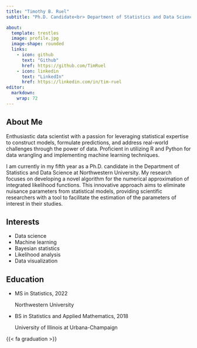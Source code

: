```yaml
---
title: "Timothy B. Ruel"
subtitle: "Ph.D. Candidate<br> Department of Statistics and Data Science,<br> Northwestern University"

about: 
  template: trestles
  image: profile.jpg
  image-shape: rounded
  links: 
    - icon: github
      text: "Github"
      href: https://github.com/TimRuel
    - icon: linkedin
      text: "LinkedIn"
      href: https://linkedin.com/in/tim-ruel
editor: 
  markdown: 
    wrap: 72
---
```



## About Me

Enthusiastic data scientist with a passion for leveraging statistical expertise to construct models, formulate predictions, and address real-world challenges through the power of data. Proficient in utilizing R and Python for data wrangling and implementing machine learning techniques.

I am currently in my fifth year as a Ph.D. candidate in the Department of Statistics and Data Science at Northwestern University. My research focuses on developing a novel algorithm for the numerical approximation of integrated likelihood functions. This innovative approach aims to eliminate nuisance parameters from statistical models, providing scientific researchers with a tool to facilitate the estimation of the parameters of interest in their studies.

## Interests

* Data science
* Machine learning
* Bayesian statistics
* Likelihood analysis
* Data visualization

## Education

<ul class="ul-edu fa-ul"> <li><i class="fa-li fa fa-graduation-cap"></i> <div class="description"> <p class="course"> MS in Statistics, 2022 </p><p class="institution">Northwestern University</p></div></li><li><i class="fa-li fa fa-graduation-cap"></i><div class="description"><p class="course">BS in Statistics and Applied Mathematics, 2018</p><p class="institution">University of Illinois at Urbana-Champaign</p></div></li></ul>

{{< fa graduation >}}








